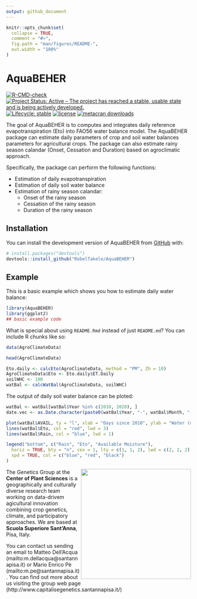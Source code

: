 ```yaml
---
output: github_document
---
```


<!-- README.md is generated from README.Rmd. Please edit that file -->

```r
knitr::opts_chunk$set(
  collapse = TRUE,
  comment = "#>",
  fig.path = "man/figures/README-",
  out.width = "100%"
)
```

# AquaBEHER

<!-- badges: start -->
[![R-CMD-check](https://github.com/RobelTakele/AquaBEHER/actions/workflows/R-CMD-check.yaml/badge.svg)](https://github.com/RobelTakele/AquaBEHER/actions/workflows/R-CMD-check.yaml)
[![Project Status: Active – The project has reached a stable, usable state and is being actively developed.](https://www.repostatus.org/badges/latest/active.svg)](https://www.repostatus.org/#active)
[![Lifecycle: stable](https://img.shields.io/badge/lifecycle-stable-brightgreen.svg)](https://lifecycle.r-lib.org/articles/stages.html#stable)
[![license](https://img.shields.io/badge/license-GPL--3-blue.svg)](https://www.gnu.org/licenses/gpl-3.0.en.html)
[![metacran downloads](https://cranlogs.r-pkg.org/badges/AquaBEHER)](https://cran.r-project.org/package=AquaBEHER)
<!-- badges: end -->

 The goal of AquaBEHER is to computes and integrates daily reference evapotranspiration (Eto) into FAO56 water balance model. 
 The AquaBEHER package can estimate daily parameters of crop and soil water balances parameters for agricultural crops. The package can also 
    estimate rainy season calandar (Onset, Cessation and Duration) based on agroclimatic approach. 

Specifically, the package can perform the following functions:

+   Estimation of daily evapotranspiration
+   Estimation of daily soil water balance
+   Estimation of rainy season calandar:
    +   Onset of the rainy season
    +   Cessation of the rainy season
    +   Duration of the rainy season

## Installation

You can install the development version of AquaBEHER from [GitHub](https://github.com/) with:

``` r
# install.packages("devtools")
devtools::install_github("RobelTakele/AquaBEHER")
```

## Example

This is a basic example which shows you how to estimate daily water balance:

```r
library(AquaBEHER)
library(ggplot2)
## basic example code
```

What is special about using `README.Rmd` instead of just `README.md`? You can include R chunks like so:

```r
data(AgroClimateData)

head(AgroClimateData)
```

```r
Eto.daily <- calcEto(AgroClimateData, method = "PM", Zh = 10)
AgroClimateData$Eto <- Eto.daily$ET.Daily
soilWHC <- 100
watBal <- calcWatBal(AgroClimateData, soilWHC)
```

The output of daily soil water balance can be ploted:

```r
watBal <- watBal[watBal$Year %in% c(2010, 2020), ]
date.vec <- as.Date.character(paste0(watBal$Year, "-", watBal$Month, "-", watBal$Day))

plot(watBal$AVAIL, ty = "l", xlab = "Days since 2010", ylab = "Water (mm)", col = "black", lwd = 1, lty = 2)
lines(watBal$Eto, col = "red", lwd = 3)
lines(watBal$Rain, col = "blue", lwd = 1)

legend("bottom", c("Rain", "Eto", "Available Moisture"),
  horiz = TRUE, bty = "n", cex = 1, lty = c(1, 1, 2), lwd = c(2, 2, 2), inset = c(1, 1),
  xpd = TRUE, col = c("blue", "red", "black")
)
```


<img align="right" width="300" src="http://www.capitalisegenetics.santannapisa.it/sites/default/files/u65/Logo%20plant%20sciences.png">


The Genetics Group at the **Center of Plant Sciences** is a geographically and culturally diverse research team working on data-drivem agicultural innovation combining crop genetics, climate, and participatory approaches. We are based at **Scuola Superiore Sant’Anna**, Pisa, Italy. 

You can contact us sending an email to Matteo Dell'Acqua (mailto:m.dellacqua@santannapisa.it) or Mario Enrico Pè (mailto:m.pe@santannapisa.it).
You can find out more about us visiting the group web page (http://www.capitalisegenetics.santannapisa.it/) 

